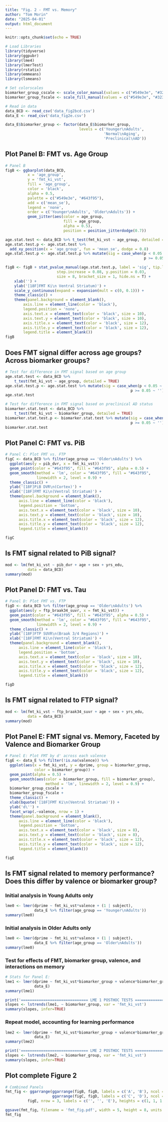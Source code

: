 ```yaml
---
title: "Fig. 2 - FMT vs. Memory"
author: "Tom Morin"
date: "2025-04-01"
output: html_document
---
```


```r
knitr::opts_chunk$set(echo = TRUE)
```

```r
# Load Libraries
library(tidyverse)
library(ggpubr)
library(lme4)
library(lmerTest)
library(rstatix)
library(emmeans)
library(lsmeans)

# Set colorscales
biomarker_group_cscale <- scale_color_manual(values = c("#549e3e", "#323690", "#B6357B"))
biomarker_group_fscale <- scale_fill_manual(values = c("#549e3e", "#323690", "#B6357B"))

# Read in data
data_BCD <- read_csv('data_fig2bcd.csv')
data_E <- read_csv('data_fig2e.csv')

data_E$biomarker_group <- factor(data_E$biomarker_group,
                                 levels = c('Younger\nAdults',
                                            'Normal\nAging',
                                            'Preclinical\nAD'))
```

## Plot Panel B: FMT vs. Age Group
```r
# Panel B
figB <- ggbarplot(data_BCD, 
          x = 'age_group', 
          y = 'fmt_ki_vst', 
          fill = 'age_group', 
          color = 'black', 
          alpha = 0.5,
          palette = c("#549e3e", "#643f95"), 
          add = c('mean_se'), 
          legend = 'none',
          order = c('Younger\nAdults', 'Older\nAdults')) +
          geom_jitter(aes(color = age_group, 
                          fill = age_group, 
                          alpha = 0.5),
                          position = position_jitterdodge(0.7))

age.stat.test <- data_BCD %>% t_test(fmt_ki_vst ~ age_group, detailed = TRUE)
age.stat.test.p <- age.stat.test %>%
  add_xy_position(x = 'age_group', fun = 'mean_se', dodge = 0.8)
age.stat.test.p <- age.stat.test.p %>% mutate(sig = case_when(p < 0.05 ~ '*',
                                                              p >= 0.05 ~ ''))

figB <- figB + stat_pvalue_manual(age.stat.test.p, label = 'sig', tip.length = 0.03, 
                       step.increase = 0.08, y.position = 0.03,
                       size = 8, bracket_size = 1, hide.ns = T) + 
    xlab('') + 
    ylab('[18F]FMT Ki\n Ventral Striatum)') +
    scale_y_continuous(expand = expansion(mult = c(0, 0.1))) +
    theme_classic() +
    theme(panel.background = element_blank(),
        axis.line = element_line(color = 'black'),
        legend.position = 'none', 
        axis.text.x = element_text(color = 'black', size = 10),
        axis.text.y = element_text(color = 'black', size = 10),
        axis.title.x = element_text(color = 'black', size = 12),
        axis.title.y = element_text(color = 'black', size = 12),
        legend.title = element_blank())
figB
```

## Does FMT signal differ across age groups? Across biomarker groups?
```r
# Test for difference in FMT signal based on age group
age.stat.test <- data_BCD %>% 
    t_test(fmt_ki_vst ~ age_group, detailed = TRUE)
age.stat.test.p <- age.stat.test %>% mutate(sig = case_when(p < 0.05 ~ '*',
                                                        p >= 0.05 ~ ''))
age.stat.test

# Test for difference in FMT signal based on preclinical AD status
biomarker.stat.test <- data_BCD %>% 
    t_test(fmt_ki_vst ~ biomarker_group, detailed = TRUE)
biomarker.stat.test.p <- biomarker.stat.test %>% mutate(sig = case_when(p < 0.05 ~ '*',
                                                        p >= 0.05 ~ ''))
biomarker.stat.test
```

## Plot Panel C: FMT vs. PiB
```r
# Panel C: Plot FMT vs. FTP
figC <- data_BCD %>% filter(age_group == 'Older\nAdults') %>%
  ggplot(aes(y = pib_dvr, x = fmt_ki_vst)) +
  geom_point(color = "#643f95", fill = "#643f95", alpha = 0.5) +
  geom_smooth(method = 'lm', color = "#643f95", fill = "#643f95",
              linewidth = 2, level = 0.9) +
  theme_classic() +
  ylab('[18F]PiB DVR\n(Cortex)') +
  xlab('[18F]FMT Ki\n(Ventral Striatum)') +
  theme(panel.background = element_blank(),
      axis.line = element_line(color = 'black'),
      legend.position = 'bottom', 
      axis.text.x = element_text(color = 'black', size = 10),
      axis.text.y = element_text(color = 'black', size = 10),
      axis.title.x = element_text(color = 'black', size = 12),
      axis.title.y = element_text(color = 'black', size = 12),
      legend.title = element_blank())

figC
```

## Is FMT signal related to PiB signal?
```r
mod <- lm(fmt_ki_vst ~ pib_dvr + age + sex + yrs_edu,
          data = data_BCD)
summary(mod)
```

## Plot Panel D: FMT vs. Tau
```r
# Panel D: Plot FMT vs. FTP
figD <- data_BCD %>% filter(age_group == 'Older\nAdults') %>%
  ggplot(aes(y = ftp_braak34_suvr, x = fmt_ki_vst)) +
  geom_point(color = "#643f95", fill = "#643f95", alpha = 0.5) +
  geom_smooth(method = 'lm', color = "#643f95", fill = "#643f95",
              linewidth = 2, level = 0.9) +
  theme_classic() +
  ylab('[18F]FTP SUVR\n(Braak 3/4 Regions)') +
  xlab('[18F]FMT Ki\n(Ventral Striatum)') +
  theme(panel.background = element_blank(),
      axis.line = element_line(color = 'black'),
      legend.position = 'bottom', 
      axis.text.x = element_text(color = 'black', size = 10),
      axis.text.y = element_text(color = 'black', size = 10),
      axis.title.x = element_text(color = 'black', size = 12),
      axis.title.y = element_text(color = 'black', size = 12),
      legend.title = element_blank())

figD
```

## Is FMT signal related to FTP signal?
```r
mod <- lm(fmt_ki_vst ~ ftp_braak34_suvr + age + sex + yrs_edu,
          data = data_BCD)
summary(mod)
```

## Plot Panel E: FMT signal vs. Memory, Faceted by Valence and Biomarker Group
```r
# Panel E: Plot FMT by d' across each valence
figE <- data_E %>% filter(!is.na(valence)) %>%
  ggplot(aes(x = fmt_ki_vst, y = dprime, group = biomarker_group,
             color = biomarker_group)) +
  geom_point(alpha = 0.5) +
  geom_smooth(aes(color = biomarker_group, fill = biomarker_group),
                  method = 'lm', linewidth = 2, level = 0.9) +
  biomarker_group_cscale +
  biomarker_group_fscale +
  theme_classic() +
  xlab(bquote('[18F]FMT Ki\n(Ventral Striatum)')) +
  ylab('d\'') +
  facet_wrap(.~valence, nrow = 1) +
  theme(panel.background = element_blank(),
      axis.line = element_line(color = 'black'),
      legend.position = 'bottom', 
      axis.text.x = element_text(color = 'black', size = 8),
      axis.text.y = element_text(color = 'black', size = 8),
      axis.title.x = element_text(color = 'black', size = 12),
      axis.title.y = element_text(color = 'black', size = 12),
      legend.title = element_blank())

figE
```

## Is FMT signal related to memory performance? Does this differ by valence or biomarker group?

### Initial analysis in Young Adults only
```r
lme0 <- lmer(dprime ~ fmt_ki_vst*valence + (1 | subject),
             data_E %>% filter(age_group == 'Younger\nAdults'))
summary(lme0)
```

### Initial analysis in Older Adults only
```r
lme0 <- lmer(dprime ~ fmt_ki_vst*valence + (1 | subject),
             data_E %>% filter(age_group == 'Older\nAdults'))
summary(lme0)
```

### Test for effects of FMT, biomarker group, valence, and interactions on memory
```r
# Stats for Panel E:
lme1 <- lmer(dprime ~ fmt_ki_vst*biomarker_group + valence*biomarker_group + (1 | subject),
             data_E)
summary(lme1)

print('============================== LME 1 POSTHOC TESTS ==============================')
slopes <- lstrends(lme1, ~ biomarker_group, var = 'fmt_ki_vst')
summary(slopes, infer=TRUE)
```

### Repeat model, accounting for learning performance
```r
lme2 <- lmer(dprime ~ fmt_ki_vst*biomarker_group + valence*biomarker_group + learning + (1 | subject),
             data_E)
summary(lme2)

print('============================== LME 2 POSTHOC TESTS ==============================')
slopes <- lstrends(lme2, ~ biomarker_group, var = 'fmt_ki_vst')
summary(slopes, infer=TRUE)
```

## Plot complete Figure 2
```r
# Combined Panels
fmt_fig <- ggarrange(ggarrange(figB, figB, labels = c('A', 'B'), ncol = 2), 
                     ggarrange(figC, figD, labels = c('C', 'D'), ncol = 2),
          figE, nrow = 3, labels = c('', '', 'E'), heights = c(1, 1, 1.3))

ggsave(fmt_fig, filename = 'fmt_fig.pdf', width = 5, height = 8, units = 'in')
fmt_fig
```